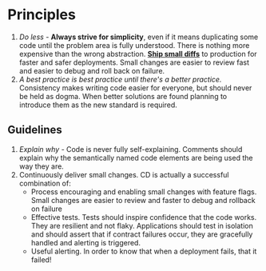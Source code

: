# Principles

1. _Do less_ - **Always strive for simplicity**, even if it means duplicating some code
   until the problem area is fully understood. There is nothing more expensive than the
   wrong abstraction. **[Ship small diffs][]** to production for faster and safer
   deployments. Small changes are easier to review fast and easier to debug and roll back
   on failure.
1. _A best practice is best practice until there's a better practice._ Consistency makes
   writing code easier for everyone, but should never be held as dogma. When better
   solutions are found planning to introduce them as the new standard is required.

## Guidelines

1. _Explain why_ - Code is never fully self-explaining. Comments should explain why the
   semantically named code elements are being used the way they are.
1. Continuously deliver small changes. CD is actually a successful combination of:
   - Process encouraging and enabling small changes with feature flags. Small changes are
     easier to review and faster to debug and rollback on failure
   - Effective tests. Tests should inspire confidence that the code works. They are
     resilient and not flaky. Applications should test in isolation and should assert that
     if contract failures occur, they are gracefully handled and alerting is triggered.
   - Useful alerting. In order to know that when a deployment fails, that it failed!

<!-- prettier-ignore-start -->
[Ship small diffs]:https://blog.skyliner.io/ship-small-diffs-741308bec0d1
<!-- prettier-ignore-end -->
